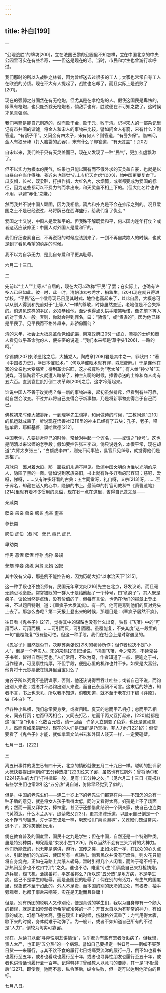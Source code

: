 ```yaml
---
---
---
```

title: 补白[199]
---




一

“公理战胜”的牌坊[200]，立在法国巴黎的公园里不知怎样，立在中国北京的中央公园里可实在有些希奇，——但这是现在的话。当时，市民和学生也曾游行欢呼过。

我们那时的所以入战胜之林者，因为曾经送去过很多的工人；大家也常常自夸工人在欧战的劳绩。现在不大有人提起了，战胜也忘却了，而且实际上是战败了[201]。





现在的强弱之分固然在有无枪炮，但尤其是在拿枪炮的人。假使这国民是卑怯的，即纵有枪炮，也只能杀戮无枪炮者，倘敌手也有，胜败便在不可知之数了。这时候才见真强弱。

我们弓箭是能自己制造的，然而败于金，败于元，败于清。记得宋人的一部杂记里记有市井间的谐谑，将金人和宋人的事物来比较。譬如问金人有箭，宋有什么？则答道，“有锁子甲”。又问金有四太子，宋有何人？则答道，“有岳少保”。临末问，金人有狼牙棒（打人脑袋的武器），宋有什么？却答道，“有天灵盖”！[202]

自宋以来，我们终于只有天灵盖而已，现在又发现了一种“民气”，更加玄虚飘渺了。





但不以实力为根本的民气，结果也只能以固有而不假外求的天灵盖自豪，也就是以自暴自弃当作得胜。我近来也颇觉“心上有杞天之虑”[203]，怕中国更要复古了。瓜皮帽，长衫，双梁鞋，打拱作揖，大红名片，水烟筒，或者都要成为爱国的标征，因为这些都可以不费力气而拿出来，和天灵盖不相上下的。（但大红名片也许不用，以避“赤化”之嫌。）

然而我并不说中国人顽固，因为我相信，鸦片和扑克是不会在排斥之列的。况且爱国之士不是已经说过，马将牌已在西洋盛行，给我们复了仇么？





爱国之士又说，中国人是爱和平的。但我殊不解既爱和平，何以国内连年打仗？或者这话应该修正：中国人对外国人是爱和平的。

我们仔细查察自己，不再说诳的时候应该到来了，一到不再自欺欺人的时候，也就是到了看见希望的萌芽的时候。

我不以为自承无力，是比自夸爱和平更其耻辱。

六月二十三日。

二

先前以“士人”“上等人”自居的，现在大可以改称“平民”了罢；在实际上，也确有许多人已经如此。彼一时，此一时，清朝该去考秀才，捐监生，[204]现在就只得进学校。“平民”这一个徽号现已日见其时式，地位也高起来了，以此自居，大概总可以从别人得到和先前对于“上等人”一样的尊敬，时势虽然变迁，老地位是不会失掉的。倘遇见这样的平民，必须恭维他，至少也得点头拱手陪笑唯诺，像先前下等人的对于贵人一般。否则，你就会得到罪名，曰：“骄傲”，或“贵族的”。因为他已经是平民了。见平民而不格外趋奉，非骄傲而何？

清的末年，社会上大抵恶革命党如蛇蝎，南京政府[205]一成立，漂亮的士绅和商人看见似乎革命党的人，便亲密的说道：“我们本来都是‘草字头’[206]，一路的呵。”

徐锡麟[207]刺杀恩铭之后，大捕党人，陶成章[208]君是其中之一，罪状曰：“著《中国权力史》，学日本催眠术。”（何以学催眠术就有罪，殊觉费解。）于是连他在家的父亲也大受痛苦；待到革命兴旺，这才被尊称为“老太爷”；有人给“孙少爷”去说媒。可惜陶君不久就遭人暗杀了，神主入祠的时候，捧香恭送的士绅和商人尚有五六百。直到袁世凯打倒二次革命[209]之后，这才冷落起来。

谁说中国人不善于改变呢？每一新的事物进来，起初虽然排斥，但看到有些可靠，就自然会改变。不过并非将自己变得合于新事物，乃是将新事物变得合于自己而已。

佛教初来时便大被排斥，一到理学先生谈禅，和尚做诗的时候，“三教同源”[210]的机运就成熟了。听说现在悟善社[211]里的神主已经有了五块：孔子，老子，释迦牟尼，耶稣基督，谟哈默德[212]。





中国老例，凡要排斥异己的时候，常给对手起一个诨名，——或谓之“绰号”。这也是明清以来讼师的老手段；假如要控告张三李四，倘只说姓名，本很平常，现在却道“六臂太岁张三”，“白额虎李四”，则先不问事迹，县官只见绰号，就觉得他们是恶棍了。

月球只一面对着太阳，那一面我们永远不得见。歌颂中国文明的也惟以光明的示人，隐匿了黑的一面。譬如说到家族亲旧，书上就有许多好看的形容词：慈呀，爱呀，悌呀，……又有许多好看的古典：五世同堂呀，礼门呀，义宗[213]呀，……至于诨名，却藏在活人的心中，隐僻的书上。最简单的打官司教科书《萧曹遗笔》[214]里就有着不少惯用的恶谥，现在钞一点在这里，省得自己做文章——

亲戚类

孽亲 枭亲 兽亲 鳄亲 虎亲 歪亲

尊长类

鳄伯 虎伯（叔同） 孽兄 毒兄 虎兄

卑幼类

悖男 恶侄 孽侄 悖孙 虎孙 枭甥

孽甥 悖妾 泼媳 枭弟 恶婿 凶奴

其中没有父母，那是例不能控告的，因为历朝大抵“以孝治天下”[215]。

这一种手段也不独讼师有。民国元年章太炎[216]先生在北京，好发议论，而且毫无顾忌地褒贬。常常被贬的一群人于是给他起了一个绰号，曰“章疯子”。其人既是疯子，议论当然是疯话，没有价值的了，但每有言论，也仍在他们的报章上登出来，不过题目特别，道：《章疯子大发其疯》。有一回，他可是骂到他们的反对党头上去了。那怎么办呢？第二天报上登出来的时候，那题目是：《章疯子居然不疯》。

往日看《鬼谷子》[217]，觉得其中的谋略也没有什么出奇，独有《飞箝》中的“可箝而从，可箝而横，……可引而反，可引而覆。虽覆能复，不失其度”这一段里的一句“虽覆能复”很有些可怕。但这一种手段，我们在社会上是时常遇见的。





《鬼谷子》自然是伪书，决非苏秦张仪[218]的老师所作；但作者也决不是“小人”，倒是一个老实人。宋的来鹄[219]已经说，“捭阖飞箝，今之常态，不读鬼谷子书者，皆得自然符契也。”人们常用，不以为奇，作者知道了一点，便笔之于书，当作秘诀，可见禀性纯厚，不但手段，便是心里的机诈也并不多。如果是大富翁，他肯将十元钞票嵌在镜屏里当宝贝么？

鬼谷子所以究竟不是阴谋家，否则，他还该说得吞吞吐吐些；或者自己不说，而钩出别人来说；或者并不必钩出别人来说，而自己永远阔不可言。这末后的妙法，知者不言，书上也未见，所以我不知道，倘若知道，就不至于老在灯下编《莽原》，做《补白》了。

但各种小纵横，我们总常要身受，或者目睹。夏天的忽而甲乙相打；忽而甲乙相亲，同去打丙；忽而甲丙相合，又同去打乙，忽而甲丙又互打起来，[220]就都是这“覆”“复”作用；化数百元钱，请一回酒，许多人立刻变了色彩，也还是这顽意儿。然而真如来鹄所说，现在的人们是已经“是乃天授，非人力也”[221]的；倘使要看了《鬼谷子》才能，就如拿着文法书去和外国人谈天一样，一定要碰壁。

七月一日。[222]

三

离五卅事件的发生已有四十天，北京的情形就像五月二十九日一样。聪明的批评家大概快要提出照例的“五分钟热度”[223]说来了罢，虽然也有过例外：曾将汤尔和[224]先生的大门“打得擂鼓一般，足有十五分钟之久。”（见六月二十三日《晨报》）有些学生们也常常引这“五分热”说自诫，仿佛早经觉到了似的。

但是，中国的老先生们——连二十岁上下的老先生们都算在内——不知怎的总有一种矛盾的意见，就是将女人孩子看得太低，同时又看得太高。妇孺是上不了场面的；然而一面又拜才女，捧神童，甚至于还想借此结识一个阔亲家，使自己也连类飞黄腾达。什么木兰从军，缇萦救父[225]，更其津津乐道，以显示自己倒是一个死不挣气的瘟虫。对于学生也是一样，既要他们“莫谈国事”，又要他们独退番兵，退不了，就冷笑他们无用。

倘在教育普及的国度里，国民十之九是学生；但在中国，自然还是一个特别种类。虽是特别种类，却究竟是“束发小生”[226]，所以当然不会有三头六臂的大神力。他们所能做的，也无非是演讲，游行，宣传之类，正如火花一样，在民众的心头点火，引起他们的光焰来，使国势有一点转机。倘若民众并没有可燃性，则火花只能将自身烧完，正如在马路上焚纸人轿马，暂时引得几个人闲看，而终于毫不相干，那热闹至多也不过如“打门”之久。谁也不动，难道“小生”们真能自己来打枪铸炮，造兵舰，糊飞机，活擒番将，平定番邦么？所以这“五分热”是地方病，不是学生病。这已不是学生的耻辱，而是全国民的耻辱了；倘在别的有活力，有生气的国度里，现象该不至于如此的。外人不足责，而本国的别的灰冷的民众，有权者，袖手旁观者，也都于事后来嘲笑，实在是无耻而且昏庸！

但是，别有所图的聪明人又作别论，便是真诚的学生们，我以为自身却有一个颇大的错误，就是正如旁观者所希望或冷笑的一样：开首太自以为有非常的神力，有如意的成功。幻想飞得太高，堕在现实上的时候，伤就格外沉重了；力气用得太骤，歇下来的时候，身体就难于动弹了。为一般计，或者不如知道自己所有的不过是“人力”，倒较为切实可靠罢。

现在，从读书以至“寻异性朋友讲情话”，似乎都为有些有志者所诟病了。但我想，责人太严，也正是“五分热”的一个病源。譬如自己要择定一种口号——例如不买英日货——来履行，与其不饮不食的履行七日或痛哭流涕的履行一月，倒不如也看书也履行至五年，或者也看戏也履行至十年，或者也寻异性朋友也履行至五十年，或者也讲情话也履行至一百年。记得韩非子曾经教人以竞马的要妙，其一是“不耻最后”[227]。即使慢，驰而不息，纵令落后，纵令失败，但一定可以达到他所向的目标。

七月八日。
